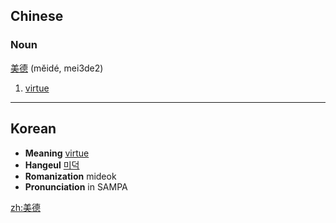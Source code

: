 ==Chinese==
{{zh-attention|Chinese header should be replaced with language|key=羊03美德}}

===Noun===
[[美]][[德]] (mĕidé, mei3de2)
{{ZHchar|美德}}{{zh-attention|needs inflection template|key=羊03美德}}

# [[virtue]]

----

==Korean==
* '''Meaning''' [[virtue]]
* '''Hangeul''' [[미덕]]
* '''Romanization''' mideok
* '''Pronunciation''' in SAMPA

[[zh:美德]]